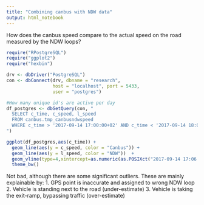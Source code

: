 ```yaml
---
title: "Combining canbus with NDW data"
output: html_notebook
---
```


How does the canbus speed compare to the actual speed on the road measured by the NDW loops?
```r

require("RPostgreSQL")
require("ggplot2")
require("hexbin")

drv <- dbDriver("PostgreSQL")
con <- dbConnect(drv, dbname = "research",
                 host = "localhost", port = 5433,
                 user = "postgres")

#How many unique id's are active per day
df_postgres <- dbGetQuery(con, "
  SELECT c_time, c_speed, l_speed 
  FROM canbus.tmp_canbusndwspeed 
  WHERE c_time > '2017-09-14 17:00:00+02' AND c_time < '2017-09-14 18:00:00+02';
")

ggplot(df_postgres,aes(c_time)) +
  geom_line(aes(y = c_speed, color = "Canbus")) + 
  geom_line(aes(y = l_speed, color = "NDW"))  +
  geom_vline(type=4,xintercept=as.numeric(as.POSIXct("2017-09-14 17:06:00+02"))) +
  theme_bw()

```
Not bad, although there are some significant outliers. These are mainly explainable by:
1. GPS point is inaccurate and assigned to wrong NDW loop
2. Vehicle is standing next to the road (under-estimate)
3. Vehicle is taking the exit-ramp, bypassing traffic (over-estimate)

